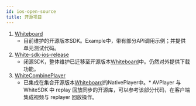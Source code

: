 ```yaml
---
id: ios-open-source
title: 开源项目
---
```


1. [Whiteboard](https://github.com/netless-io/Whiteboard-iOS)
    * 目前维护的开源版本SDK。Example中，带有部分API调用示例；并提供单元测试代码。
1. [White-sdk-ios-release](https://github.com/duty-os/white-sdk-ios-release)
    * 闭源SDK，整体维护已迁移至开源版本[Whiteboard](https://github.com/netless-io/Whiteboard-iOS)中。仍然对外提供下载功能。
1. [WhiteCombinePlayer](https://github.com/netless-io/whitecombineplayer)
    * 已集成在集合开源版本[Whiteboard](https://github.com/netless-io/Whiteboard-iOS)的NativePlayer中。* AVPlayer 与 WhiteSDK 中 replay 回放同步的开源库，可以参考该部分代码，在客户端集成视频与 replayer 回放操作。
